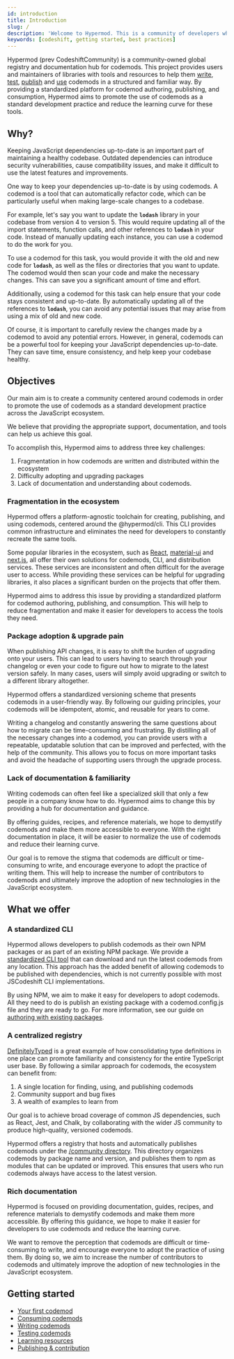 ```yaml
---
id: introduction
title: Introduction
slug: /
description: 'Welcome to Hypermod. This is a community of developers who use Hypermod to automatically refactor their codebase. Join us to learn more about Hypermod, share your own codemods, and collaborate with others.'
keywords: [codeshift, getting started, best practices]
---
```


Hypermod (prev CodeshiftCommunity) is a community-owned global registry and documentation hub for codemods. This project provides users and maintainers of libraries with tools and resources to help them [write](authoring), [test](testing), [publish](contribution) and [use](consuming) codemods in a structured and familiar way. By providing a standardized platform for codemod authoring, publishing, and consumption, Hypermod aims to promote the use of codemods as a standard development practice and reduce the learning curve for these tools.

## Why?

Keeping JavaScript dependencies up-to-date is an important part of maintaining a healthy codebase. Outdated dependencies can introduce security vulnerabilities, cause compatibility issues, and make it difficult to use the latest features and improvements.

One way to keep your dependencies up-to-date is by using codemods. A codemod is a tool that can automatically refactor code, which can be particularly useful when making large-scale changes to a codebase.

For example, let's say you want to update the **`lodash`** library in your codebase from version 4 to version 5. This would require updating all of the import statements, function calls, and other references to **`lodash`** in your code. Instead of manually updating each instance, you can use a codemod to do the work for you.

To use a codemod for this task, you would provide it with the old and new code for **`lodash`**, as well as the files or directories that you want to update. The codemod would then scan your code and make the necessary changes. This can save you a significant amount of time and effort.

Additionally, using a codemod for this task can help ensure that your code stays consistent and up-to-date. By automatically updating all of the references to **`lodash`**, you can avoid any potential issues that may arise from using a mix of old and new code.

Of course, it is important to carefully review the changes made by a codemod to avoid any potential errors. However, in general, codemods can be a powerful tool for keeping your JavaScript dependencies up-to-date. They can save time, ensure consistency, and help keep your codebase healthy.

## Objectives

Our main aim is to create a community centered around codemods in order to promote the use of codemods as a standard development practice across the JavaScript ecosystem.

We believe that providing the appropriate support, documentation, and tools can help us achieve this goal.

To accomplish this, Hypermod aims to address three key challenges:

1. Fragmentation in how codemods are written and distributed within the ecosystem
1. Difficulty adopting and upgrading packages
1. Lack of documentation and understanding about codemods.

### Fragmentation in the ecosystem

Hypermod offers a platform-agnostic toolchain for creating, publishing, and using codemods, centered around the @hypermod/cli. This CLI provides common infrastructure and eliminates the need for developers to constantly recreate the same tools.

Some popular libraries in the ecosystem, such as [React](https://github.com/reactjs/react-codemod), [material-ui](https://github.com/mui-org/material-ui/tree/master/packages/material-ui-codemod) and [next.js](https://nextjs.org/docs/advanced-features/codemods), all offer their own solutions for codemods, CLI, and distribution services. These services are inconsistent and often difficult for the average user to access. While providing these services can be helpful for upgrading libraries, it also places a significant burden on the projects that offer them.

Hypermod aims to address this issue by providing a standardized platform for codemod authoring, publishing, and consumption. This will help to reduce fragmentation and make it easier for developers to access the tools they need.

### Package adoption & upgrade pain

When publishing API changes, it is easy to shift the burden of upgrading onto your users. This can lead to users having to search through your changelog or even your code to figure out how to migrate to the latest version safely. In many cases, users will simply avoid upgrading or switch to a different library altogether.

Hypermod offers a standardized versioning scheme that presents codemods in a user-friendly way. By following our guiding principles, your codemods will be idempotent, atomic, and reusable for years to come.

Writing a changelog and constantly answering the same questions about how to migrate can be time-consuming and frustrating. By distilling all of the necessary changes into a codemod, you can provide users with a repeatable, updatable solution that can be improved and perfected, with the help of the community. This allows you to focus on more important tasks and avoid the headache of supporting users through the upgrade process.

### Lack of documentation & familiarity

Writing codemods can often feel like a specialized skill that only a few people in a company know how to do. Hypermod aims to change this by providing a hub for documentation and guidance.

By offering guides, recipes, and reference materials, we hope to demystify codemods and make them more accessible to everyone. With the right documentation in place, it will be easier to normalize the use of codemods and reduce their learning curve.

Our goal is to remove the stigma that codemods are difficult or time-consuming to write, and encourage everyone to adopt the practice of writing them. This will help to increase the number of contributors to codemods and ultimately improve the adoption of new technologies in the JavaScript ecosystem.

## What we offer

### A standardized CLI

Hypermod allows developers to publish codemods as their own NPM packages or as part of an existing NPM package. We provide a [standardized CLI tool](cli) that can download and run the latest codemods from any location. This approach has the added benefit of allowing codemods to be published with dependencies, which is not currently possible with most JSCodeshift CLI implementations.

By using NPM, we aim to make it easy for developers to adopt codemods. All they need to do is publish an existing package with a codemod.config.js file and they are ready to go. For more information, see our guide on [authoring with existing packages](authoring#2-add-hypermod-to-an-existing-package).

### A centralized registry

[DefinitelyTyped](https://github.com/DefinitelyTyped/DefinitelyTyped) is a great example of how consolidating type definitions in one place can promote familiarity and consistency for the entire TypeScript user base. By following a similar approach for codemods, the ecosystem can benefit from:

1. A single location for finding, using, and publishing codemods
1. Community support and bug fixes
1. A wealth of examples to learn from

Our goal is to achieve broad coverage of common JS dependencies, such as React, Jest, and Chalk, by collaborating with the wider JS community to produce high-quality, versioned codemods.

Hypermod offers a registry that hosts and automatically publishes codemods under the [/community directory](https://github.com/hypermod-io/hypermod-community/tree/main/community). This directory organizes codemods by package name and version, and publishes them to npm as modules that can be updated or improved. This ensures that users who run codemods always have access to the latest version.

### Rich documentation

Hypermod is focused on providing documentation, guides, recipes, and reference materials to demystify codemods and make them more accessible. By offering this guidance, we hope to make it easier for developers to use codemods and reduce the learning curve.

We want to remove the perception that codemods are difficult or time-consuming to write, and encourage everyone to adopt the practice of using them. By doing so, we aim to increase the number of contributors to codemods and ultimately improve the adoption of new technologies in the JavaScript ecosystem.

## Getting started

- [Your first codemod](/docs/your-first-codemod)
- [Consuming codemods](consuming)
- [Writing codemods](authoring)
- [Testing codemods](testing)
- [Learning resources](your-first-codemod)
- [Publishing & contribution](contribution)
